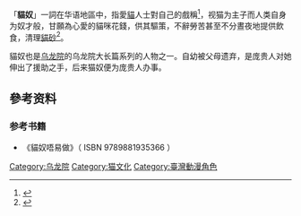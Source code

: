 「'''貓奴'''」一詞在华语地區中，指愛[[貓|貓]]人士對自己的戲稱<ref>{{Cite web |url=http://www.nownews.com/2011/05/11/91-2711043.htm |title=存档副本 |access-date=2011-09-14 |archive-date=2011-08-18 |archive-url=https://web.archive.org/web/20110818024428/http://www.nownews.com/2011/05/11/91-2711043.htm |dead-url=no }}</ref>，视猫为主子而人类自身为奴才般，甘願為心愛的貓咪花錢，供其驅策，不辭勞苦甚至不分晝夜地提供飲食，清理[[貓砂|貓砂]]<ref>{{cite web|url=http://www.ausnz.net/wenyuan/article_detail.asp?articleID=2825|title=貓奴自白 - 以文会友 :: 澳纽网 ::文苑文章|website=www.ausnz.net|access-date=2011-09-14|archive-date=2013-09-14|archive-url=https://web.archive.org/web/20130914102252/http://www.ausnz.net/wenyuan/article_detail.asp?articleID=2825|dead-url=no}}</ref>。

貓奴也是[[乌龙院|乌龙院]]的乌龙院大长篇系列的人物之一。自幼被父母遗弃，是庞贵人对她伸出了援助之手，后来猫奴便为庞贵人办事。

==參考资料==
{{reflist}}
===参考书籍===
*《貓奴唔易做》（ ISBN 9789881935366 ）

[[Category:乌龙院|Category:乌龙院]]
[[Category:猫文化|Category:猫文化]]
[[Category:臺灣動漫角色|Category:臺灣動漫角色]]